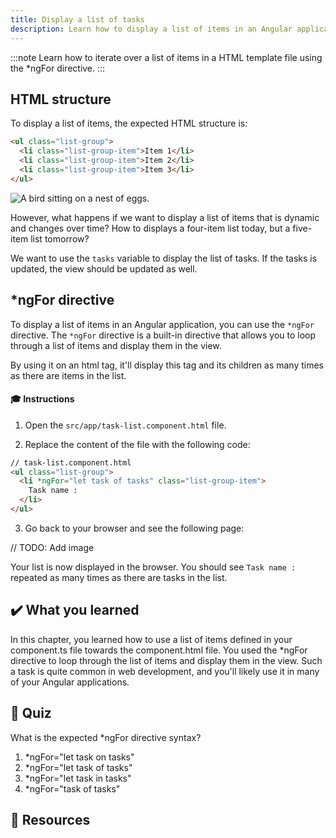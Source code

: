 ```yaml
---
title: Display a list of tasks
description: Learn how to display a list of items in an Angular application.
---
```




:::note
Learn how to iterate over a list of items in a HTML template file using the *ngFor directive.
:::

## HTML structure

To display a list of items, the expected HTML structure is:

```html
<ul class="list-group">
  <li class="list-group-item">Item 1</li>
  <li class="list-group-item">Item 2</li>
  <li class="list-group-item">Item 3</li>
</ul>
```

<Image class="shadow-xl rounded-xl" src={staticImg} alt="A bird sitting on a nest of eggs."/>

However, what happens if we want to display a list of items that is dynamic and changes over time?
How to displays a four-item list today, but a five-item list tomorrow?

We want to use the `tasks` variable to display the list of tasks.
If the tasks is updated, the view should be updated as well.

## *ngFor directive

To display a list of items in an Angular application, you can use the `*ngFor` directive.
The `*ngFor` directive is a built-in directive that allows you to loop through a list of items and display them in the view.

By using it on an html tag, it'll display this tag and its children as many times as there are items in the list.

#### 🎓 Instructions

1. Open the `src/app/task-list.component.html` file.

2. Replace the content of the file with the following code:

```html
// task-list.component.html
<ul class="list-group">
  <li *ngFor="let task of tasks" class="list-group-item">
    Task name : 
  </li>
</ul>
```

3. Go back to your browser and see the following page:

// TODO: Add image

Your list is now displayed in the browser.
You should see `Task name :` repeated as many times as there are tasks in the list.

## ✔️ What you learned

In this chapter, you learned how to use a list of items defined in your component.ts file towards the component.html file.
You used the *ngFor directive to loop through the list of items and display them in the view.
Such a task is quite common in web development, and you'll likely use it in many of your Angular applications.

## 🚦 Quiz

What is the expected *ngFor directive syntax?

1. *ngFor="let task on tasks"
2. *ngFor="let task of tasks"
3. *ngFor="let task in tasks"
4. *ngFor="task of tasks"

## 🔗 Resources



